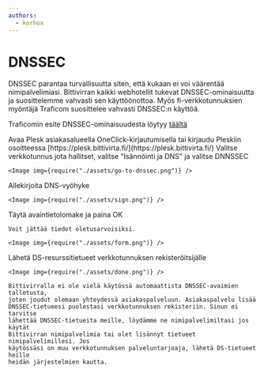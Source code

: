```yaml
---
authors:
  - korhox
---
```


# DNSSEC

DNSSEC parantaa turvallisuutta siten, että kukaan ei voi väärentää
nimipalvelimiasi. Bittivirran kaikki webhotellit tukevat DNSSEC-ominaisuutta ja
suosittelemme vahvasti sen käyttöönottoa. Myös fi-verkkotunnuksien myöntäjä
Traficom suosittelee vahvasti DNSSEC:n käyttöä.

Traficomin esite DNSSEC-ominaisuudesta löytyy [täältä](./assets/dnssec.pdf)


<Stepper>
  <Step>
    Avaa Plesk asiakasalueella OneClick-kirjautumisella tai kirjaudu Pleskiin
    osoitteessa [https://plesk.bittivirta.fi/](https://plesk.bittivirta.fi/)
  </Step>
  <Step>
    Valitse verkkotunnus jota hallitset, valitse "Isännöinti ja DNS" ja valitse DNNSSEC

    <Image img={require("./assets/go-to-dnssec.png")} />
  </Step>
  <Step>
    Allekirjoita DNS-vyöhyke

    <Image img={require("./assets/sign.png")} />
  </Step>
  <Step>
    Täytä avaintietolomake ja paina OK

    Voit jättää tiedot oletusarvoisiksi.

    <Image img={require("./assets/form.png")} />
  </Step>
  <Step>
    Lähetä DS-resurssitietueet verkkotunnuksen rekisteröitsijälle

    <Image img={require("./assets/done.png")} />

    Bittivirralla ei ole vielä käytössä automaattista DNSSEC-avaimien talletusta,
    joten joudut olemaan yhteydessä asiakaspalveluun. Asiakaspalvelu lisää
    DNSSEC-tietueesi puolestasi verkkotunnuksen rekisteriin. Sinun ei tarvitse
    lähettää DNSSEC-tietueita meille, löydämme ne nimipalvelimiltasi jos käytät
    Bittivirran nimipalvelimia tai olet lisännyt tietueet nimipalvelimillesi. Jos
    käytössäsi on muu verkkotunnuksen palveluntarjoaja, lähetä DS-tietueet heille
    heidän järjestelmien kautta.
  </Step>
</Stepper>
